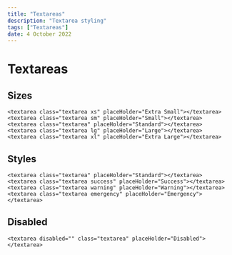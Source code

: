 ---
title: "Textareas"
description: "Textarea styling"
tags: ["Textareas"]
date: 4 October 2022
---

# Textareas

## Sizes

```html-preview
<textarea class="textarea xs" placeHolder="Extra Small"></textarea>
<textarea class="textarea sm" placeHolder="Small"></textarea>
<textarea class="textarea" placeHolder="Standard"></textarea>
<textarea class="textarea lg" placeHolder="Large"></textarea>
<textarea class="textarea xl" placeHolder="Extra Large"></textarea>
```

## Styles

```html-preview
<textarea class="textarea" placeHolder="Standard"></textarea>
<textarea class="textarea success" placeHolder="Success"></textarea>
<textarea class="textarea warning" placeHolder="Warning"></textarea>
<textarea class="textarea emergency" placeHolder="Emergency"></textarea>
```

## Disabled

```html-preview
<textarea disabled="" class="textarea" placeHolder="Disabled"></textarea>
```